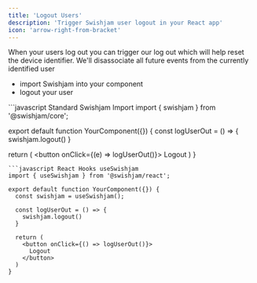```yaml
---
title: 'Logout Users'
description: 'Trigger Swishjam user logout in your React app'
icon: 'arrow-right-from-bracket'
---
```


When your users log out you can trigger our log out which will help reset the device identifier. We'll disassociate all future events from the currently identified user

- import Swishjam into your component
- logout your user

<CodeGroup>
```javascript Standard Swishjam Import 
import { swishjam } from '@swishjam/core';

export default function YourComponent({}) {
  const logUserOut = () => {
    swishjam.logout()
  }

  return (
    <button onClick={(e) => logUserOut()}>
      Logout
    </button>
  )
}
```
```javascript React Hooks useSwishjam
import { useSwishjam } from '@swishjam/react';

export default function YourComponent({}) {
  const swishjam = useSwishjam();

  const logUserOut = () => {
    swishjam.logout()
  }

  return (
    <button onClick={() => logUserOut()}>
      Logout
    </button>
  )
}
```
</CodeGroup>
